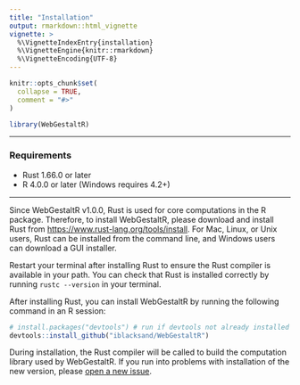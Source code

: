```yaml
---
title: "Installation"
output: rmarkdown::html_vignette
vignette: >
  %\VignetteIndexEntry{installation}
  %\VignetteEngine{knitr::rmarkdown}
  %\VignetteEncoding{UTF-8}
---
```


```r
knitr::opts_chunk$set(
  collapse = TRUE,
  comment = "#>"
)
```

```r
library(WebGestaltR)
```

---

### Requirements

- Rust 1.66.0 or later
- R 4.0.0 or later (Windows requires 4.2+)

---

Since WebGestaltR v1.0.0, Rust is used for core computations in the R package. Therefore, to install WebGestaltR, please download and install Rust from [https://www.rust-lang.org/tools/install](https://www.rust-lang.org/tools/install). For Mac, Linux, or Unix users, Rust can be installed from the command line, and Windows users can download a GUI installer.

Restart your terminal after installing Rust to ensure the Rust compiler is available in your path. You can check that Rust is installed correctly by running `rustc --version` in your terminal.

After installing Rust, you can install WebGestaltR by running the following command in an R session:

```R
# install.packages("devtools") # run if devtools not already installed
devtools::install_github("iblacksand/WebGestaltR")
```

During installation, the Rust compiler will be called to build the computation library used by WebGestaltR. If you run into problems with installation of the new version, please [open a new issue](https://github.com/iblacksand/WebGestaltR/issues/new?assignees=iblacksand&labels=Installation&projects=&template=installation-issue.md&title=).
